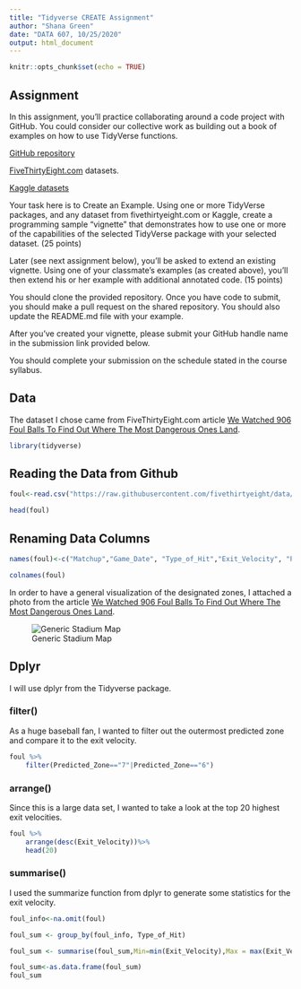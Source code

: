 ---
title: "Tidyverse CREATE Assignment"
author: "Shana Green"
date: "DATA 607, 10/25/2020"
output: html_document
---

```{r setup, include=FALSE}
knitr::opts_chunk$set(echo = TRUE)
```

## Assignment

In this assignment, you’ll practice collaborating around a code project with GitHub.  You could consider our collective work as building out a book of examples on how to use TidyVerse functions.

[GitHub repository](https://github.com/acatlin/FALL2020TIDYVERSE)

[FiveThirtyEight.com](https://data.fivethirtyeight.com/) datasets.

[Kaggle datasets](https://www.kaggle.com/datasets)

Your task here is to Create an Example.  Using one or more TidyVerse packages, and any dataset from fivethirtyeight.com or Kaggle, create a programming sample “vignette” that demonstrates how to use one or more of the capabilities of the selected TidyVerse package with your selected dataset. (25 points)

Later (see next assignment below), you'll be asked to extend an existing vignette.  Using one of your classmate’s examples (as created above), you'll then extend his or her example with additional annotated code. (15 points)

You should clone the provided repository.  Once you have code to submit, you should make a pull request on the shared repository.  You should also update the README.md file with your example.

After you’ve created your vignette, please submit your GitHub handle name in the submission link provided below. 

You should complete your submission on the schedule stated in the course syllabus.

## Data

The dataset I chose came from FiveThirtyEight.com article [We Watched 906 Foul Balls To Find Out Where The Most Dangerous Ones Land](https://fivethirtyeight.com/features/we-watched-906-foul-balls-to-find-out-where-the-most-dangerous-ones-land/). 


```{r}
library(tidyverse)
```

## Reading the Data from Github

```{r}

foul<-read.csv("https://raw.githubusercontent.com/fivethirtyeight/data/master/foul-balls/foul-balls.csv", na.strings=c("NA", "NULL"))

head(foul)
```


## Renaming Data Columns
```{r}
names(foul)<-c("Matchup","Game_Date", "Type_of_Hit","Exit_Velocity", "Predicted_Zone", "Camera_Zone", "Used_Zone")

colnames(foul)
```

In order to have a general visualization of the designated zones, I attached a photo from the article [We Watched 906 Foul Balls To Find Out Where The Most Dangerous Ones Land](https://fivethirtyeight.com/features/we-watched-906-foul-balls-to-find-out-where-the-most-dangerous-ones-land/).

![Generic Stadium Map](stadium map.png)


## Dplyr

I will use dplyr from the Tidyverse package.


### filter()

As a huge baseball fan, I wanted to filter out the outermost predicted zone and compare it to the exit velocity.

```{r}

foul %>%
    filter(Predicted_Zone=="7"|Predicted_Zone=="6")
```

### arrange()

Since this is a large data set, I wanted to take a look at the top 20 highest exit velocities. 

```{r}
foul %>%
    arrange(desc(Exit_Velocity))%>%
    head(20)

```


### summarise()

I used the summarize function from dplyr to generate some statistics for the exit velocity. 

```{r}
foul_info<-na.omit(foul)
```

```{r}
foul_sum <- group_by(foul_info, Type_of_Hit)
```

```{r}
foul_sum <- summarise(foul_sum,Min=min(Exit_Velocity),Max = max(Exit_Velocity),Median=median(Exit_Velocity), Mean=round(mean(Exit_Velocity),1))

```

```{r}
foul_sum<-as.data.frame(foul_sum)
foul_sum

```